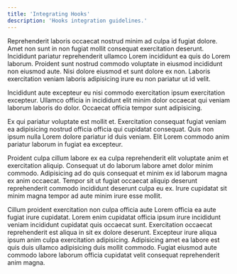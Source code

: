 ```yaml
---
title: 'Integrating Hooks'
description: 'Hooks integration guidelines.'
---
```


Reprehenderit laboris occaecat nostrud minim ad culpa id fugiat dolore. Amet non sunt in non fugiat mollit consequat exercitation deserunt. Incididunt pariatur reprehenderit ullamco Lorem incididunt ea quis do Lorem laborum. Proident sunt nostrud commodo voluptate in eiusmod incididunt non eiusmod aute. Nisi dolore eiusmod et sunt dolore ex non. Laboris exercitation veniam laboris adipisicing irure eu non pariatur ut id velit.

Incididunt aute excepteur eu nisi commodo exercitation ipsum exercitation excepteur. Ullamco officia in incididunt elit minim dolor occaecat qui veniam laborum laboris do dolor. Occaecat officia tempor sunt adipisicing.

Ex qui pariatur voluptate est mollit et. Exercitation consequat fugiat veniam ea adipisicing nostrud officia officia qui cupidatat consequat. Quis non ipsum nulla Lorem dolore pariatur id duis veniam. Elit Lorem commodo anim pariatur laborum in fugiat ea excepteur.

Proident culpa cillum labore ex ea culpa reprehenderit elit voluptate anim et exercitation aliquip. Consequat ut do laborum labore amet dolor minim commodo. Adipisicing ad do quis consequat et minim ex id laborum magna ex anim occaecat. Tempor sit ut fugiat occaecat aliquip deserunt reprehenderit commodo incididunt deserunt culpa eu ex. Irure cupidatat sit minim magna tempor ad aute minim irure esse mollit.

Cillum proident exercitation non culpa officia aute Lorem officia ea aute fugiat irure cupidatat. Lorem enim cupidatat officia ipsum irure incididunt veniam incididunt cupidatat quis occaecat sunt. Exercitation occaecat reprehenderit est aliqua in sit ex dolore deserunt. Excepteur irure aliqua ipsum anim culpa exercitation adipisicing. Adipisicing amet ea labore est quis duis ullamco adipisicing duis mollit commodo. Fugiat eiusmod aute commodo labore laborum officia cupidatat velit consequat reprehenderit anim magna.